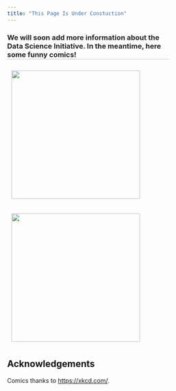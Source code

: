 ```yaml
---
title: "This Page Is Under Constuction"
---
```


```{=html}
<style><!--Page specific style-->
  h1 {color: #000}
  h2 {color: #111}
  h3 {color: #222; border-bottom: 1px solid #ccc; width: 75%;}
  h4 {color: #666}
  .top {color: #ccc; display: inline-block; padding: 25px 0px 5px 0px;}
</style>
```


### We will soon add more information about the Data Science Initiative. In the meantime, here some funny comics!

<img src="media/img/data_point.png" style="width: 300px; float: center; margin: 10px 10px 10px 10px;"/>

<img src="media/img/data_trap.png" style="width: 300px; float: center; margin: 10px 10px 10px 10px;"/>

\newpage

## Acknowledgements

Comics thanks to <https://xkcd.com/>.
